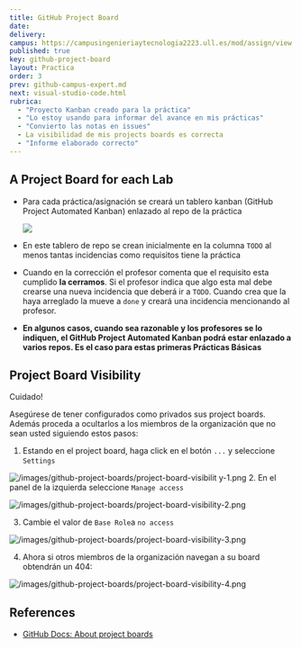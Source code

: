 ```yaml
---
title: GitHub Project Board
date:
delivery:
campus: https://campusingenieriaytecnologia2223.ull.es/mod/assign/view.php?id=20499
published: true
key: github-project-board
layout: Practica
order: 3
prev: github-campus-expert.md
next: visual-studio-code.html
rubrica:
  - "Proyecto Kanban creado para la práctica"
  - "Lo estoy usando para informar del avance en mis prácticas"
  - "Convierto las notas en issues"
  - La visibilidad de mis projects boards es correcta
  - "Informe elaborado correcto"
---
```



## A Project Board for each Lab

* Para cada práctica/asignación se creará un tablero kanban (GitHub Project Automated Kanban) enlazado al repo de la práctica

  ![](/images/github-project-board-example.png)
* En este tablero de repo se crean inicialmente en la columna `TODO` al menos tantas incidencias como requisitos tiene la práctica
* Cuando en la corrección el profesor comenta que el requisito  esta cumplido **la cerramos**. Si el profesor indica que algo esta mal debe crearse una nueva incidencia que deberá ir a `TODO`.  Cuando crea que la haya arreglado la mueve a `done` y creará una incidencia mencionando al profesor. 
* **En algunos casos, cuando sea razonable y los profesores se lo indiquen, el GitHub Project Automated Kanban podrá estar enlazado a varios repos. Es el caso para estas primeras Prácticas Básicas**

## Project Board Visibility

<Callout type="error" emoji="️🎓"> 

Cuidado!

Asegúrese de tener configurados como privados sus project boards. Además proceda a ocultarlos a los miembros de la organización que no sean usted siguiendo estos pasos:

1. Estando en el project board, haga click en el botón `...` y seleccione `Settings`
 
  ![/images/github-project-boards/project-board-visibilit
y-1.png](/images/github-project-boards/project-board-visibility-1.png)
2. En el panel de la izquierda seleccione `Manage access`
 
  ![/images/github-project-boards/project-board-visibility-2.png](/images/github-project-boards/project-board-visibility-2.png)

3. Cambie el valor de `Base Role`a `no access`
   
  ![/images/github-project-boards/project-board-visibility-3.png](/images/github-project-boards/project-board-visibility-3.png)

4. Ahora si otros miembros de la organización navegan  a su board obtendrán un 404:
   
  ![/images/github-project-boards/project-board-visibility-4.png](/images/github-project-boards/project-board-visibility-4.png)

</Callout>

## References

* [GitHub Docs: About project boards](https://docs.github.com/en/github/managing-your-work-on-github/about-project-boards)


